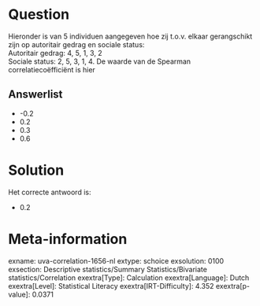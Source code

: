 Question
========

Hieronder is van 5 individuen aangegeven hoe zij t.o.v. elkaar
gerangschikt zijn op autoritair gedrag en sociale status:\
Autoritair gedrag: 4, 5, 1, 3, 2\
Sociale status: 2, 5, 3, 1, 4. De waarde van de Spearman
correlatiecoëfficiënt is hier

Answerlist
----------

* -0.2
* 0.2
* 0.3
* 0.6

Solution
========

Het correcte antwoord is: 

* 0.2

Meta-information
================
exname: uva-correlation-1656-nl
extype: schoice
exsolution: 0100
exsection: Descriptive statistics/Summary Statistics/Bivariate statistics/Correlation
exextra[Type]: Calculation
exextra[Language]: Dutch
exextra[Level]: Statistical Literacy
exextra[IRT-Difficulty]: 4.352
exextra[p-value]: 0.0371

